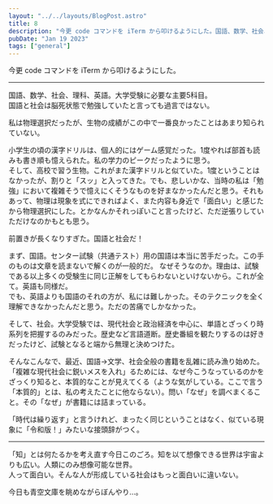 ```yaml
---
layout: "../../layouts/BlogPost.astro"
title: 8
description: "今更 code コマンドを iTerm から叩けるようにした。国語、数学、社会、理科、英語。大学受験に必要な主要5科目。"
pubDate: "Jan 19 2023"
tags: ["general"]
---
```


今更 code コマンドを iTerm から叩けるようにした。

-----

国語、数学、社会、理科、英語。大学受験に必要な主要5科目。  
国語と社会は脳死状態で勉強していたと言っても過言ではない。

私は物理選択だったが、生物の成績がこの中で一番良かったことはあまり知られていない。

小学生の頃の漢字ドリルは、個人的にはゲーム感覚だった。1度やれば部首も読みも書き順も憶えられた。私の学力のピークだったように思う。  
そして、高校で習う生物。これがまた漢字ドリルと似ていた。1度ということはなかったが、割りと「スッ」と入ってきた。でも、悲しいかな、当時の私は「勉強」において複雑そうで憶えにくそうなものを好まなかったんだと思う。それもあって、物理は現象を式にできればよく、また内容も身近で「面白い」と感じたから物理選択にした。とかなんかそれっぽいこと言ったけど、ただ逆張りしていただけなのかもとも思う。

前置きが長くなりすぎた。国語と社会だ！

まず、国語。センター試験（共通テスト）用の国語は本当に苦手だった。この手のものは文章を読まないで解くのが一般的だ。
なぜそうなのか。理由は、試験である以上多くの受験生に同じ正解をしてもらわないといけないから。これが全て。英語も同様だ。  
でも、英語よりも国語のそれの方が、私には難しかった。そのテクニックを全く理解できなかったんだと思う。ただの苦痛でしかなかった。

そして、社会。大学受験では、現代社会と政治経済を中心に、単語とざっくり時系列を把握するのみだった。歴史など言語道断。歴史番組を観たりするのは好きだったけど、試験となると端から無理と決めつけた。

そんなこんなで、最近、国語→文学、社会全般の書籍を乱雑に読み漁り始めた。
「複雑な現代社会に鋭いメスを入れ」るためには、なぜ今こうなっているのかをざっくり知ると、本質的なことが見えてくる（ような気がしている。ここで言う「本質的」とは、私の考えたことに他ならない）。問い「なぜ」を調べまくること。その「なぜ」が書籍には詰まっている。

「時代は繰り返す」と言うけれど、まったく同じということはなく、似ている現象に「令和版！」みたいな接頭辞がつく。

-----

「知」とは何たるかを考え直す今日このごろ。知を以て想像できる世界は宇宙よりも広い。人類にのみ想像可能な世界。  
人って面白い。そんな人が形成している社会はもっと面白いに違いない。

今日も青空文庫を眺めながらぼんやり…。
